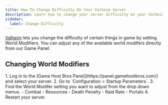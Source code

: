 ```yaml
---
title: How To Change Difficulty On Your Valheim Server
description: Learn how to change your server difficulty on your Valheim dedicated server using World Modifiers.
sidebar:
  label: Change Difficulty
---
```


[Valheim](https://www.gamehostbros.com/valheim-server-hosting/) lets you change the difficulty of certain things in game by setting World Modifiers. You can adjust any of the available world modifers directly from our Game Panel.

## Changing World Modifiers

<Steps>
1. Log in to the [Game Host Bros Panel](https://panel.gamehostbros.com/) and select your server.
2. Go to `Configuration > Startup Parameters`.
3. Find the World Modifer setting you want to adjust from the drop down menus.
   - Combat
   - Resources
   - Death Penalty
   - Raid Rate
   - Portals
4. Restart your server.
</Steps>